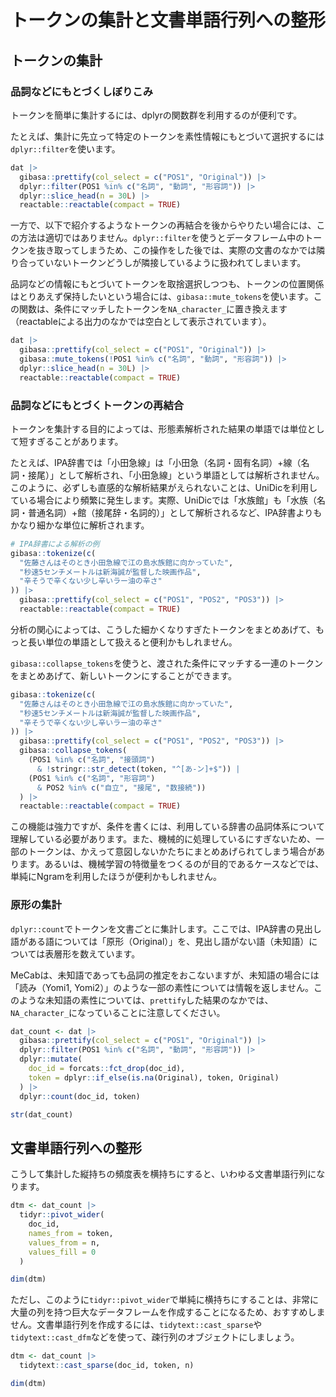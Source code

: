 # トークンの集計と文書単語行列への整形 {#dtm}

## トークンの集計

### 品詞などにもとづくしぼりこみ

トークンを簡単に集計するには、dplyrの関数群を利用するのが便利です。

たとえば、集計に先立って特定のトークンを素性情報にもとづいて選択するには`dplyr::filter`を使います。

```r
dat |>
  gibasa::prettify(col_select = c("POS1", "Original")) |>
  dplyr::filter(POS1 %in% c("名詞", "動詞", "形容詞")) |>
  dplyr::slice_head(n = 30L) |>
  reactable::reactable(compact = TRUE)
```

一方で、以下で紹介するようなトークンの再結合を後からやりたい場合には、この方法は適切ではありません。`dplyr::filter`を使うとデータフレーム中のトークンを抜き取ってしまうため、この操作をした後では、実際の文書のなかでは隣り合っていないトークンどうしが隣接しているように扱われてしまいます。

品詞などの情報にもとづいてトークンを取捨選択しつつも、トークンの位置関係はとりあえず保持したいという場合には、`gibasa::mute_tokens`を使います。この関数は、条件にマッチしたトークンを`NA_character_`に置き換えます（reactableによる出力のなかでは空白として表示されています）。

```r
dat |>
  gibasa::prettify(col_select = c("POS1", "Original")) |>
  gibasa::mute_tokens(!POS1 %in% c("名詞", "動詞", "形容詞")) |>
  dplyr::slice_head(n = 30L) |>
  reactable::reactable(compact = TRUE)
```

### 品詞などにもとづくトークンの再結合

トークンを集計する目的によっては、形態素解析された結果の単語では単位として短すぎることがあります。

たとえば、IPA辞書では「小田急線」は「小田急（名詞・固有名詞）+線（名詞・接尾）」として解析され、「小田急線」という単語としては解析されません。このように、必ずしも直感的な解析結果がえられないことは、UniDicを利用している場合により頻繁に発生します。実際、UniDicでは「水族館」も「水族（名詞・普通名詞）+館（接尾辞・名詞的）」として解析されるなど、IPA辞書よりもかなり細かな単位に解析されます。

```r
# IPA辞書による解析の例
gibasa::tokenize(c(
  "佐藤さんはそのとき小田急線で江の島水族館に向かっていた",
  "秒速5センチメートルは新海誠が監督した映画作品",
  "辛そうで辛くない少し辛いラー油の辛さ"
)) |>
  gibasa::prettify(col_select = c("POS1", "POS2", "POS3")) |>
  reactable::reactable(compact = TRUE)
```

分析の関心によっては、こうした細かくなりすぎたトークンをまとめあげて、もっと長い単位の単語として扱えると便利かもしれません。

`gibasa::collapse_tokens`を使うと、渡された条件にマッチする一連のトークンをまとめあげて、新しいトークンにすることができます。

```r
gibasa::tokenize(c(
  "佐藤さんはそのとき小田急線で江の島水族館に向かっていた",
  "秒速5センチメートルは新海誠が監督した映画作品",
  "辛そうで辛くない少し辛いラー油の辛さ"
)) |>
  gibasa::prettify(col_select = c("POS1", "POS2", "POS3")) |>
  gibasa::collapse_tokens(
    (POS1 %in% c("名詞", "接頭詞")
      & !stringr::str_detect(token, "^[あ-ン]+$")) |
    (POS1 %in% c("名詞", "形容詞")
      & POS2 %in% c("自立", "接尾", "数接続"))
  ) |>
  reactable::reactable(compact = TRUE)
```

この機能は強力ですが、条件を書くには、利用している辞書の品詞体系について理解している必要があります。また、機械的に処理しているにすぎないため、一部のトークンは、かえって意図しないかたちにまとめあげられてしまう場合があります。あるいは、機械学習の特徴量をつくるのが目的であるケースなどでは、単純にNgramを利用したほうが便利かもしれません。

### 原形の集計

`dplyr::count`でトークンを文書ごとに集計します。ここでは、IPA辞書の見出し語がある語については「原形（Original）」を、見出し語がない語（未知語）については表層形を数えています。

MeCabは、未知語であっても品詞の推定をおこないますが、未知語の場合には「読み（Yomi1, Yomi2）」のような一部の素性については情報を返しません。このような未知語の素性については、`prettify`した結果のなかでは、`NA_character_`になっていることに注意してください。

```r
dat_count <- dat |>
  gibasa::prettify(col_select = c("POS1", "Original")) |>
  dplyr::filter(POS1 %in% c("名詞", "動詞", "形容詞")) |>
  dplyr::mutate(
    doc_id = forcats::fct_drop(doc_id),
    token = dplyr::if_else(is.na(Original), token, Original)
  ) |>
  dplyr::count(doc_id, token)

str(dat_count)
```

## 文書単語行列への整形

こうして集計した縦持ちの頻度表を横持ちにすると、いわゆる文書単語行列になります。

```r
dtm <- dat_count |>
  tidyr::pivot_wider(
    doc_id,
    names_from = token,
    values_from = n,
    values_fill = 0
  )

dim(dtm)
```

ただし、このように`tidyr::pivot_wider`で単純に横持ちにすることは、非常に大量の列を持つ巨大なデータフレームを作成することになるため、おすすめしません。文書単語行列を作成するには、`tidytext::cast_sparse`や`tidytext::cast_dfm`などを使って、疎行列のオブジェクトにしましょう。

```r
dtm <- dat_count |>
  tidytext::cast_sparse(doc_id, token, n)

dim(dtm)
```
